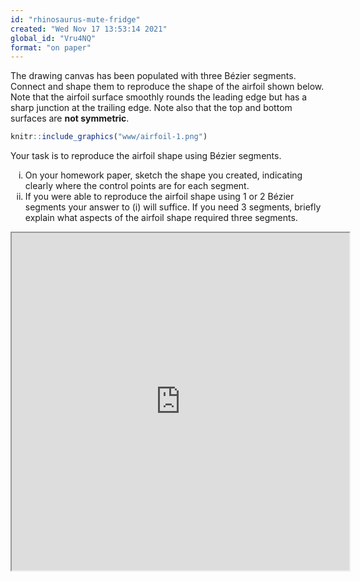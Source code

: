 ```yaml
---
id: "rhinosaurus-mute-fridge"
created: "Wed Nov 17 13:53:14 2021"
global_id: "Vru4NQ"
format: "on paper"
---
```



The drawing canvas has been populated with three Bézier segments. Connect and shape them to reproduce the shape of the airfoil shown below. Note that the airfoil surface smoothly rounds the leading edge but has a sharp junction at the trailing edge. Note also that the top and bottom surfaces are **not symmetric**.

```r
knitr::include_graphics("www/airfoil-1.png")
```

Your task is to reproduce the airfoil shape using Bézier segments. 

i. On your homework paper, sketch the shape you created, indicating clearly where the control points are for each segment. 
ii. If you were able to reproduce the airfoil shape using 1 or 2 Bézier segments your answer to (i) will suffice. If you need 3 segments, briefly explain what aspects of the airfoil shape required three segments.


<p align="center"><iframe width="540" height="540" src="http://www.mosaic-web.org/bezier-app.svg?a=.2,.1,.3,.1,.4,.1,.5,.1&b=.5,.05,.7,0.05,.8,.05,.9,.05&c=.3,.2,.4,.2,.5,.2,.6,.2&animate=0"></iframe></p> 



